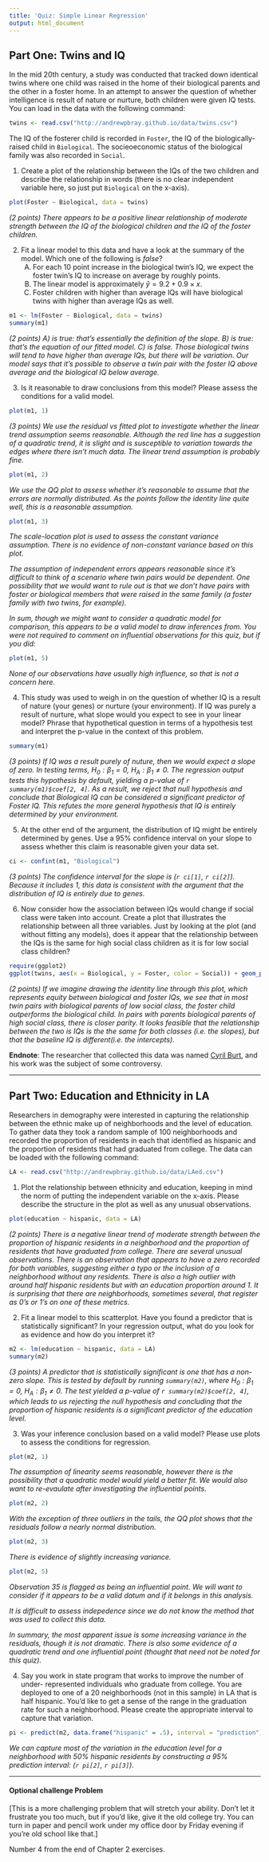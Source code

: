 ---
title: 'Quiz: Simple Linear Regression'
output: html_document
---

## Part One: Twins and IQ
In the mid 20th century, a study was conducted that tracked down identical
twins where one child was raised in the home of their biological parents and
the other in a foster home.  In an attempt to answer the question of whether 
intelligence is result of nature or nurture, both children were given IQ tests.
You can load in the data with the following command:

```{r}
twins <- read.csv("http://andrewpbray.github.io/data/twins.csv")
```

The IQ of the fosterer child is recorded in `Foster`, the IQ of the biologically-
raised child in `Biological`.  The socieoeconomic status of the biological family
was also recorded in `Social`.

1) Create a plot of the relationship between the IQs of the two children and 
describe the relationship in words (there is no clear independent variable here,
so just put `Biological` on the x-axis).

```{r}
plot(Foster ~ Biological, data = twins)
```

*(2 points) There appears to be a positive linear relationship of moderate strength between
the IQ of the biological children and the IQ of the foster children.*


2. Fit a linear model to this data and have a look at the summary of the model.
Which one of the following is *false*?
    A) For each 10 point increase in the biological twin's IQ, we expect the 
    foster twin's IQ to increase on average by roughly points.
    B) The linear model is approximately $\hat{y} = 9.2 + 0.9 \times x$.
    C) Foster children with higher than average IQs will have biological twins
    with higher than average IQs as well.

```{r}
m1 <- lm(Foster ~ Biological, data = twins)
summary(m1)
```

*(2 points) A) is true: that's essentially the definition of the slope.  B) is true: that's
the equation of our fitted model.  C) is false.  Those biological twins will tend
to have higher than average IQs, but there will be variation.  Our model says
that it's possible to observe a twin pair with the foster IQ above average and 
the biological IQ below average.*


3. Is it reasonable to draw conclusions from this model?  Please assess the 
conditions for a valid model.

```{r}
plot(m1, 1)
```

*(3 points) We use the residual vs fitted plot to investigate whether the linear trend 
assumption seems reasonable.  Although the red line has a suggestion of a 
quadratic trend, it is slight and is susceptible to variation towards the edges
where there isn't much data.  The linear trend assumption is probably fine.*

```{r}
plot(m1, 2)
```

*We use the QQ plot to assess whether it's reasonable to assume that the errors
are normally distributed.  As the points follow the identity line quite well, 
this is a reasonable assumption.*

```{r}
plot(m1, 3)
```

*The scale-location plot is used to assess the constant variance assumption.  There
is no evidence of non-constant variance based on this plot.*

*The assumption of independent errors appears reasonable since it's difficult to
think of a scenario where twin pairs would be dependent.  One possibility that
we would want to rule out is that we don't have pairs with foster or biological
members that were raised in the same family (a foster family with two twins, for
example).*

*In sum, though we might want to consider a quadratic model for comparison, this
appears to be a valid model to draw inferences from.  You were not required to
comment on influential observations for this quiz, but if you did:*

```{r}
plot(m1, 5)
```

*None of our observations have usually high influence, so that is not a concern 
here.*


4. This study was used to weigh in on the question of whether IQ is a result of
nature (your genes) or nurture (your environment).  If IQ was purely a result of 
nurture, what slope would you expect to see in your linear model?  Phrase that 
hypothetical question in terms of a hypothesis test and interpret the p-value
in the context of this problem.

```{r}
summary(m1)
```

*(3 points) If IQ was a result purely of nuture, then we would expect a slope of zero. In 
testing terms, $H_0: \beta_1 = 0$, $H_A: \beta_1 \ne 0$.  The regression output
tests this hypothesis by default, yielding a p-value of `r summary(m1)$coef[2, 4]`.
As a result, we reject that null hypothesis and conclude that Biological IQ can 
be considered a significant predictor of Foster IQ.  This refutes the more general
hypothesis that IQ is entirely determined by your environment.*


5. At the other end of the argument, the distribution of IQ might be entirely
determined by genes.  Use a 95% confidence interval on your slope to assess
whether this claim is reasonable given your data set.

```{r}
ci <- confint(m1, "Biological")
```

*(3 points) The confidence interval for the slope is (`r ci[1]`, `r ci[2]`).  Because it
includes 1, this data is consistent with the argument that the distribution
of IQ is entirely due to genes.*


6. Now consider how the association between IQs would change if social class were
taken into account.  Create a plot that illustrates the relationship between
all three variables. Just by looking at the plot (and without fitting any models),
does it appear that the relationship between the IQs is the same for high social
class children as it is for low social class children?

```{r}
require(ggplot2)
ggplot(twins, aes(x = Biological, y = Foster, color = Social)) + geom_point()
```

*(2 points) If we imagine drawing the identity line through this plot, which represents equity
between biological and foster IQs, we see that in most twin pairs with biological
parents of low social class, the foster child outperforms the biological child. In
pairs with parents biological parents of high social class, there is closer parity.
It looks feasible that the relationship between the two is IQs is the the same 
for both classes (i.e. the slopes), but that the baseline IQ is different(i.e. the
intercepts).*

**Endnote**: The researcher that collected this data was named [Cyril Burt](http://en.wikipedia.org/wiki/Cyril_Burt), and his work was the subject of some controversy.

* * *

## Part Two: Education and Ethnicity in LA
Researchers in demography were interested in capturing the relationship between
the ethnic make up of neighborhoods and the level of education.  To gather data
they took a random sample of 100 neighborhoods and recorded the proportion of 
residents in each that identified as hispanic and the proportion of residents 
that had graduated from college.  The data can be loaded with the following command:

```{r}
LA <- read.csv("http://andrewpbray.github.io/data/LAed.csv")
```

1. Plot the relationship between ethnicity and education, keeping in mind the norm
of putting the independent variable on the x-axis.  Please describe the structure
in the plot as well as any unusual observations.

```{r}
plot(education ~ hispanic, data = LA)
```

*(2 points) There is a negative linear trend of moderate strength between the proportion of
hispanic residents in a neighborhood and the proportion of residents that have 
graduated from college.  There are several unusual observations.  There is an
observation that appears to have a zero recorded for both variables, suggesting
either a typo or the inclusion of a neighborhood without any residents.  There
is also a high outlier with around half hispanic residents but with an education
proportion around 1.  It is surprising that there are neighborhoods, sometimes 
several, that register as 0's or 1's on one of these metrics.*


2. Fit a linear model to this scatterplot.  Have you found a predictor that is 
statistically significant?  In your regression output, what do you look for as 
evidence and how do you interpret it?

```{r}
m2 <- lm(education ~ hispanic, data = LA)
summary(m2)
```

*(3 points) A predictor that is statistically significant is one that has a non-zero slope.
This is tested by default by running `summary(m2)`, where 
$H_0: \beta_1 = 0$, $H_A: \beta_1 \ne 0$.  The test yielded a p-value of 
`r summary(m2)$coef[2, 4]`, which leads to us rejecting the null hypothesis and 
concluding that the proportion of hispanic residents is a significant predictor
of the education level.*


3.  Was your inference conclusion based on a valid model?  Please use plots to 
assess the conditions for regression.

```{r}
plot(m2, 1)
```

*The assumption of linearity seems reasonable, however there is the possibility
that a quadratic model would yield a better fit.  We would also want to re-evaulate
after investigating the influential points.*

```{r}
plot(m2, 2)
```

*With the exception of three outliers in the tails, the QQ plot shows that the
residuals follow a nearly normal distribution.*

```{r}
plot(m2, 3)
```

*There is evidence of slightly increasing variance.*

```{r}
plot(m2, 5)
```

*Observation 35 is flagged as being an influential point.  We will want to 
consider if it appears to be a valid datum and if it belongs in this analysis.*

*It is difficult to assess indepedence since we do not know the method that was
used to collect this data.*

*In summary, the most apparent issue is some increasing variance in the residuals,
though it is not dramatic.  There is also some evidence of a quadratic trend and
one influential point (thought that need not be noted for this quiz).*


4. Say you work in state program that works to improve the number of under-
represented individuals who graduate from college.  You are deployed to one of
a 20 neighborhoods (not in this sample) in LA that is half hispanic.  You'd like 
to get a sense of the range in the graduation rate for such a neighborhood. Please
create the appropriate interval to capture that variation.

```{r}
pi <- predict(m2, data.frame("hispanic" = .5), interval = "prediction")
```

*We can capture most of the variation in the education level for a neighborhood
with 50% hispanic residents by constructing a 95% prediction interval:
(`r pi[2]`, `r pi[3]`).*

* * * 

#### Optional challenge Problem

[This is a more challenging problem that will stretch your ability.  Don't let
it frustrate you too much, but if you'd like, give it the old college try.  You 
can turn in paper and pencil work under my office door by Friday evening if
you're old school like that.]

Number 4 from the end of Chapter 2 exercises.



